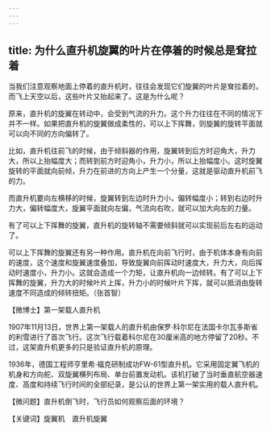 ```yaml
---
---
---
```

title: 为什么直升机旋翼的叶片在停着的时候总是耷拉着
---




当我们注意观察地面上停着的直升机时，往往会发现它们旋翼的叶片是耷拉着的，而飞上天空以后，这些叶片又抬起来了。这是为什么呢？



原来，直升机的旋翼在转动中，会受到气流的升力。这个升力往往在不同的情况下并不一样。如果把直升机的旋翼做成柔性的，可以上下挥舞，则旋翼的旋转平面就可以向不同的方向偏转了。

比如，直升机往前飞的时候，由于倾斜器的作用，旋翼转到后方时迎角大，升力大，所以上抬幅度大；而转到前方时迎角小，升力小，所以上抬幅度小。这时旋翼旋转的平面就向前倾，升力在前进的方向上产生一个分量，这就是驱动直升机前飞的力。

而直升机要向左横移的时候，旋翼转到左边时升力小，偏转幅度小；转到右边时升力大，偏转幅度大，旋翼平面就向左偏，气流向右吹，就可以加大向左的力量。

有了可以上下挥舞的旋翼，直升机的旋转轴不需要倾斜就可以实现前后左右的运动了。

可以上下挥舞的旋翼还有另一种作用。直升机在向前飞行时，由于机体本身有向前的速度，这个速度和旋翼速度叠加，导致旋翼向前挥动时速度大，升力大，向后挥动时速度小，升力小。这就会造成一个力矩，让直升机向一边倾转。有了可以上下挥舞的旋翼，升力大的时候叶片上挥，升力小的时候叶片下挥，就可以抵消由旋转速度不同造成的倾转扭矩。（张首智）





【微博士】第一架载人直升机

1907年11月13日，世界上第一架载人的直升机由保罗·科尔尼在法国卡尔瓦多斯省的利雪进行了首次飞行。这次飞行载着科尔尼在30厘米高的地方停留了20秒。不过，这架直升机更多的只是验证直升机的原理。

1936年，德国工程师亨里希·福克研制成功FW-61型直升机。它采用固定翼飞机的机身和方向舵、双旋翼横列布局、单台前置发动机。该机打破了当时垂直航空器速度、高度和持续飞行时间的全部纪录，是公认的世界上第一架实用的载人直升机。

【微问题】直升机倒飞时，飞行员如何观察后面的环境？

【关键词】旋翼机　直升机旋翼